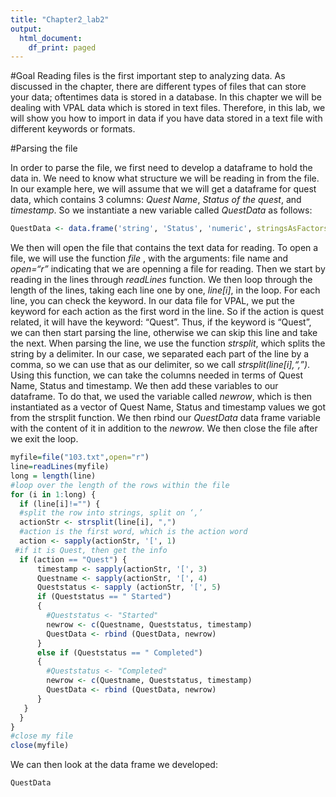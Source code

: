 ```yaml
---
title: "Chapter2_lab2"
output:
  html_document:
    df_print: paged
---
```


#Goal 
Reading files is the first important step to analyzing data. As discussed in the chapter, there are different types of files that can store your data; oftentimes data is stored in a database. In this chapter we will be dealing with VPAL data which is stored in text files. Therefore, in this lab, we will show you how to import in data if you have data stored in a text file with different keywords or formats. 

#Parsing the file 

In order to parse the file, we first need to develop a dataframe to hold the data in. We need to know what structure we will be reading in from the file. In our example here, we will assume that we will get a dataframe for quest data, which contains 3 columns: <i>Quest Name</i>, <i>Status of the quest</i>, and <i>timestamp</i>. So we instantiate a new variable called <i> QuestData </i> as follows:
```r
QuestData <- data.frame('string', 'Status', 'numeric', stringsAsFactors=FALSE)   # Spelling error changed 
```

We then will open the file that contains the text data for reading. To open a file, we will use the function <i>file </i>, with the arguments: file name and <i>open="r"</i> indicating that we are openning a file for reading. Then we start by reading in the lines through <i> readLines</i> function. We then loop through the length of the lines, taking each line one by one, <i> line[i]</i>, in the loop. For each line, you can check the keyword. In our data file for VPAL, we put the keyword for each action as the first word in the line. So if the action is quest related, it will have the keyword: "Quest". Thus, if the keyword is "Quest", we can then start parsing the line, otherwise we can skip this line and take the next. When parsing the line, we use the function <i> strsplit</i>, which splits the string by a delimiter. In our case, we separated each part of the line by a comma, so we can use that as our delimiter, so we call <i>strsplit(line[i],",")</i>. Using this function, we can take the columns needed in terms of Quest Name, Status and timestamp. We then add these variables to our dataframe. To do that, we used the variable called <i>newrow</i>, which is then instantiated as a vector of Quest Name, Status and timestamp values we got from the strsplit function. We then rbind our <i>QuestData </i>data frame variable with the content of it in addition to the <i>newrow</i>. We then close the file after we exit the loop.
```r

myfile=file("103.txt",open="r")
line=readLines(myfile) 
long = length(line)
#loop over the length of the rows within the file
for (i in 1:long) {
  if (line[i]!="") {
  #split the row into strings, split on ‘,’
  actionStr <- strsplit(line[i], ",")
  #action is the first word, which is the action word
  action <- sapply(actionStr, '[', 1)
 #if it is Quest, then get the info
  if (action == "Quest") {
      timestamp <- sapply(actionStr, '[', 3)
      Questname <- sapply(actionStr, '[', 4)
      Queststatus <- sapply (actionStr, '[', 5)
      if (Queststatus == " Started")  
      {
        #Queststatus <- "Started"
        newrow <- c(Questname, Queststatus, timestamp) 
        QuestData <- rbind (QuestData, newrow)
      }
      else if (Queststatus == " Completed") 
      { 
        #Queststatus <- "Completed"
        newrow <- c(Questname, Queststatus, timestamp) 
        QuestData <- rbind (QuestData, newrow)
      }
   }
  }
}
#close my file
close(myfile)
```

We can then look at the data frame we developed:
```r
QuestData
```

